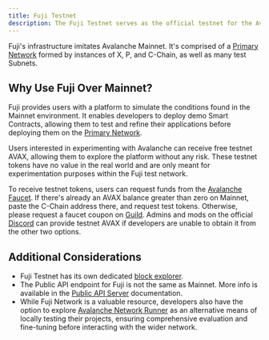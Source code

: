 ```yaml
---
title: Fuji Testnet
description: The Fuji Testnet serves as the official testnet for the Avalanche ecosystem.
---
```


Fuji's infrastructure imitates Avalanche Mainnet. It's comprised of a [Primary Network](/learn/primary-network) formed by instances of X, P, and C-Chain, as well as many test Subnets.

Why Use Fuji Over Mainnet?[​](#why-use-fuji-over-mainnet "Direct link to heading")
----------------------------------------------------------------------------------

Fuji provides users with a platform to simulate the conditions found in the Mainnet environment. It enables developers to deploy demo Smart Contracts, allowing them to test and refine their applications before deploying them on the [Primary Network](/learn/primary-network).

Users interested in experimenting with Avalanche can receive free testnet AVAX, allowing them to explore the platform without any risk. These testnet tokens have no value in the real world and are only meant for experimentation purposes within the Fuji test network.

To receive testnet tokens, users can request funds from the [Avalanche Faucet](build/dapps/smart-contract-dev/get-test-funds). If there's already an AVAX balance greater than zero on Mainnet, paste the C-Chain address there, and request test tokens. Otherwise, please request a faucet coupon on [Guild](https://guild.xyz/avalanche). Admins and mods on the official [Discord](https://discord.com/invite/RwXY7P6) can provide testnet AVAX if developers are unable to obtain it from the other two options.

Additional Considerations[​](#additional-considerations "Direct link to heading")
---------------------------------------------------------------------------------

*   Fuji Testnet has its own dedicated [block explorer](https://subnets-test.avax.network/).
*   The Public API endpoint for Fuji is not the same as Mainnet. More info is available in the [Public API Server](/tooling/rpc-providers) documentation.
*   While Fuji Network is a valuable resource, developers also have the option to explore [Avalanche Network Runner](/tooling/avalanche-network-runner/introduction) as an alternative means of locally testing their projects, ensuring comprehensive evaluation and fine-tuning before interacting with the wider network.